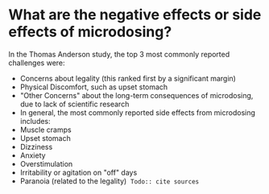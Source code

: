 # What are the negative effects or side effects of microdosing?

In the Thomas Anderson study, the top 3 most commonly reported challenges were:
- Concerns about legality (this ranked first by a significant margin)
- Physical Discomfort, such as upset stomach
- "Other Concerns" about the long-term consequences of microdosing, due to lack of scientific research
- In general, the most commonly reported side effects from microdosing includes:
- Muscle cramps
- Upset stomach
- Dizziness
- Anxiety
- Overstimulation
- Irritability or agitation on "off" days
- Paranoia (related to the legality)
﻿
﻿﻿`Todo:: cite sources`

